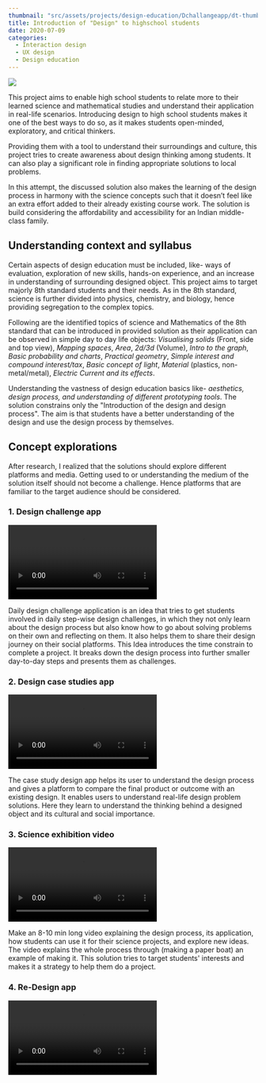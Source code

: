 ```yaml
---
thumbnail: "src/assets/projects/design-education/Dchallangeapp/dt-thumbnail.png"
title: Introduction of "Design" to highschool students
date: 2020-07-09
categories:
  - Interaction design
  - UX design
  - Design education
---
```



![](../../assets/projects/design-education/Dchallangeapp/thumbnail.png)

This project aims to enable high school students to relate more to their learned science and mathematical studies and understand their application in real-life scenarios. Introducing design to high school students makes it one of the best ways to do so, as it makes students open-minded, exploratory, and critical thinkers.

Providing them with a tool to understand their surroundings and culture, this project tries to create awareness about design thinking among students. It can also play a significant role in finding appropriate solutions to local problems.

In this attempt, the discussed solution also makes the learning of the design process in harmony with the science concepts such that it doesn’t feel like an extra effort added to their already existing course work. The solution is build considering the affordability and accessibility for an Indian middle-class family.

## Understanding context and syllabus

Certain aspects of design education must be included, like- ways of evaluation, exploration of new skills, hands-on experience, and an increase in understanding of surrounding designed object. This project aims to target majorly 8th standard students and their needs. As in the 8th standard, science is further divided into physics, chemistry, and biology, hence providing segregation to the complex topics.

Following are the identified topics of science and Mathematics of the 8th standard that can be introduced in provided solution as their application can be observed in simple day to day life objects: _Visualising solids_ (Front, side and top view), _Mapping spaces_, _Area_, _2d/3d_ (Volume), _Intro to the graph_, _Basic probability and charts_, _Practical geometry_, _Simple interest and compound interest/tax_, _Basic concept of light_, _Material_ (plastics, non-metal/metal), _Electric Current and its effects_.

Understanding the vastness of design education basics like- _aesthetics, design process, and understanding of different prototyping tools_. The solution constrains only the "Introduction of the design and design process". The aim is that students have a better understanding of the design and use the design process by themselves.

## Concept explorations

After research, I realized that the solutions should explore different platforms and media. Getting used to or understanding the medium of the solution itself should not become a challenge. Hence platforms that are familiar to the target audience should be considered.

### 1. Design challenge app

<Video
  src="https://www.youtube.com/embed/goMsaDdERKk"
  title="Design challenge app"
/>

Daily design challenge application is an idea that tries to get students involved in daily step-wise design challenges, in which they not only learn about the design process but also know how to go about solving problems on their own and reflecting on them. It also helps them to share their design journey on their social platforms. This Idea introduces the time constrain to complete a project. It breaks down the design process into further smaller day-to-day steps and presents them as challenges.

### 2. Design case studies app

<Video
  src="https://www.youtube.com/embed/vJFUylyR8n4"
  title="Design case studies app"
/>

The case study design app helps its user to understand the design process and gives a platform to compare the final product or outcome with an existing design. It enables users to understand real-life design problem solutions. Here they learn to understand the thinking behind a designed object and its cultural and social importance.

### 3. Science exhibition video

<Video
  src="https://www.youtube.com/embed/Nn6bJFv4Ko0"
  title="Science exibition video"
/>

Make an 8-10 min long video explaining the design process, its application, how students can use it for their science projects, and explore new ideas. The video explains the whole process through (making a paper boat) an example of making it. This solution tries to target students' interests and makes it a strategy to help them do a project.

### 4. Re-Design app

<Video src="https://www.youtube.com/embed/olYRulTmkuw" title="Redesign app" />

This app helps its user to understand how and why a product is made. It also makes its user more sensitive towards the logic, decision made behind making a product, and understanding the design process.

## Concept evaluation

The concepts were taken to the users for their feed back and been compared with the assumtion made about the concepts and there limitations.
It was observed that most of the users were interested in the fact that they will be learning and even coming up with new designs by doing something they mostly do for fun.

![](../../assets/projects/design-education/Dchallangeapp/evluate.png)

> From the user feedback and feasibility vs impact map, "Re-design app" concept had been taken as the final solution and explored further.

## Final concept

"Re-design app" during the concept feedback session, the user appreciated this idea as he said, “Oh! I keep on opening things and reassembling them because there are many gadgets in my home that don’t work. I might be able to use this to have some fun”. This idea conditions the user with the design process and provides a platform to see value in a task that was considered as satisfying exploration.

<Video src="https://www.youtube.com/embed/SzWCyimzyWM" title="Final concept" />

## Concluding thoughts

The users well received the solution as it showed them the value to have a curious mind. It completed its primary goal to broaden the perspective about design among students and introduce the design process among them. It also increases the sensitivity of students towards the details in an everyday object.

Though the introduced application is in its early stage, it has a lot of potentials, and through the involvement of different activities, other parts of design education like understanding of aesthetics, material study, etc can be included.

The solution introduced is one of a kind, but it still cannot be monetized, as lot of work is required to make it a complete product. But as we see, MHRD pushing for the design education in school and due to COVID months of lockdown, which has shown people the possibility of working and learning from home. It can leave a lasting impact on students and teachers. This product can play a significant role in later years to come for school going students.

To Know more about the project contact me through my email: [3shuvam1@gmail.com](mailto:3shuvam1@gmail.com)

_This project has been done as my final year project to access the full report [click here](https://drive.google.com/file/d/1j0jCqrKrT1TsAnnbERahqCacBvrmp2cP/view?usp=sharing)._
